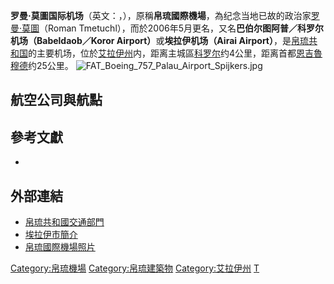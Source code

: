 {{noteTA
|G1 = Airport
|G2 = Toponym
|G3 = Unit
}}
{{Infobox airport
| name         = 羅曼·莫圖國際機場<br /><small>Roman Tmetuchl International Airport</small>
| photo        = Palau International Airport 1.JPG
| photosize    = 270px
| caption      = 羅曼·莫圖國際機場航廈
| IATA         = ROR
| ICAO         = PTRO
| type         = 民用
| owner        = [[帛琉共和國|帛琉共和國]]
| city-served  = [[巴貝圖阿普島|巴貝圖阿普島]]
| location     = {{PLW}}[[艾拉伊州|艾拉伊州]]
| opened       = 
| closed       = <!-- {{end date|YYYY|MM|DD}} -->
| hub          = [[貝琉航空|貝琉航空]]
| elevation-m  = 54
| metric-elev  = yes
| coordinates  = {{Coord|07|22|02|N|134|32|39|E|type:airport_region:PW|display=inline,title}}
| latd  =  07 | latm  = 22 | lats  = 02 | latNS  = N
| longd = 134 | longm = 32 | longs = 39 | longEW = E
| pushpin_map            = Palau
| pushpin_mapsize        = 220
| pushpin_map_caption    = 機場在帛琉的位置
| pushpin_label          = ROR/PTRO
| pushpin_label_position = left
| r1-number    = 09/27
| r1-length-m  = 2,195
| r1-surface   = 瀝青
| metric-rwy   = yes
}}

'''罗曼·莫圖国际机场'''（英文：'''{{lang|en|Roman Tmetuchl International Airport}}'''，{{airport codes|ROR|PTRO}}），原稱'''帛琉國際機場'''，為纪念当地已故的政治家[[罗曼·莫圖|罗曼·莫圖]]（Roman Tmetuchl），而於2006年5月更名，又名'''巴伯尔图阿普／科罗尔机场（Babeldaob／Koror Airport）'''或'''埃拉伊机场（Airai Airport）'''，是[[帛琉|帛琉共和国]]的主要机场，位於[[艾拉伊州|艾拉伊州]]内，距离主城區[[科罗尔|科罗尔]]约4公里，距离首都[[恩吉魯穆德|恩吉魯穆德]]约25公里。
[[File:FAT_Boeing_757_Palau_Airport_Spijkers.jpg|thumb]]

== 航空公司與航點 ==
{{Airport-dest-list
| {{flagicon|PLW}} [[貝琉航空|貝琉航空]]| [[安加爾起降場|安加爾]]、[[貝里琉空軍基地|貝里琉]]、 [[桃園國際機場|臺北-桃園]] <BR>（全數疫情期間停飛）

| {{flagicon|PLW}} [[帛琉太平洋航空|帛琉太平洋航空]]| [[桃園國際機場|臺北-桃園]]、[[仁川國際機場|首爾-仁川]]（全數疫情期間停飛）

| {{flagicon|FSM}} [[加羅林群島航空|加羅林群島航空]]| [[雅蒲島國際機場|雅蒲]]（疫情期間停飛）
| {{flagicon|USA}} [[聯合航空|聯合航空]]| [[安東尼奧·汪帕特國際機場|關島]]、[[尼诺伊·阿基诺国际机场|馬尼拉]]（疫情期間停飛）

| {{flagicon|KOR}} [[大韓航空|大韓航空]]| [[仁川國際機場|首爾-仁川]]（疫情期間停飛）

| {{flagicon|KOR}} [[韓亞航空|韓亞航空]]| [[仁川國際機場|首爾-仁川]] （疫情期間停飛）
| {{flagicon|TWN}} [[中華航空|中華航空]]| [[臺灣桃園國際機場|臺北-桃園]]
| {{flagicon|TWN}} [[長榮航空|長榮航空]]| [[臺灣桃園國際機場|臺北-桃園]]（疫情期間停飛）
| {{flagicon|TWN}} [[台灣虎航|台灣虎航]]| [[臺灣桃園國際機場|臺北-桃園]](由[[帛琉太平洋航空|帛琉太平洋航空]]濕租) <BR>（疫情期間停飛）
| {{flagicon|KHM}} [[瀾湄航空|瀾湄航空]]| [[西哈努克國際機場|-{zh-cn:西哈努克;zh-tw:施亞努;zh-hk:施漢諾;zh-sg:西哈诺;}-]] （疫情期間停飛）、[[澳門國際機場|澳門]] （全數疫情期間停飛） }}

== 參考文獻 ==
{{reflist}}
*{{Cite web |url =http://worldaerodata.com/wad.cgi?id=PS42770&sch=PTRO |title =Airport information for PTRO |publisher =DAFIF |language =En |accessdate =2016-02-26 |archive-url =https://web.archive.org/web/20160304054644/http://worldaerodata.com/wad.cgi?id=PS42770&sch=PTRO |archive-date =2016-03-04 |dead-url =yes }}

== 外部連結 ==
*[https://web.archive.org/web/20080510142124/http://www.palaugov.net/mincommerce/tanscomm.html 帛琉共和國交通部門]
*[http://www.pacificworlds.com/palau/home/getting.cfm 埃拉伊市簡介]
*[http://www.trekearth.com/gallery/Oceania/Micronesia/photo375110.htm 帛琉國際機場照片]

{{Palau-geo-stub}}
{{Oceania-airport-stub}}
[[Category:帛琉機場|Category:帛琉機場]]
[[Category:帛琉建築物|Category:帛琉建築物]]
[[Category:艾拉伊州|Category:艾拉伊州]]
[[Category:冠以人名的大洋洲機場|T]]